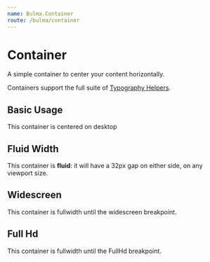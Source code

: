 ```yaml
---
name: Bulma.Container
route: /bulma/container
---
```



# Container


<PropsTable of={Container} />

A simple container to center your content horizontally.

Containers support the full suite of [Typography Helpers](/bulma/typography).

## Basic Usage

<Playground>
  <Container>
    <div style={{backgroundColor: 'lightblue'}}>This container is centered on desktop</div>
  </Container>
</Playground>

## Fluid Width

<Playground>
  <Container fluid>
    <div style={{backgroundColor: 'lightblue'}}> 
      This container is <strong>fluid</strong>: it will have a 32px gap on either side, on any
  viewport size.
    </div>
  </Container>
</Playground>

## Widescreen

<Playground>
  <Container fluid>
    <div style={{backgroundColor: 'lightblue'}}>
      This container is fullwidth until the widescreen breakpoint.
    </div>
  </Container>
</Playground>

## Full Hd

<Playground>
  <Container fullHd>
    <div style={{backgroundColor: 'lightblue'}}>
      This container is fullwidth until the FullHd breakpoint.
    </div>
  </Container>
</Playground>